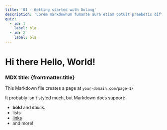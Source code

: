 ```yaml
---
title: '01 - Getting started with Golang'
description: 'Lorem markdownum fumante aura etiam potuit praebetis differt sagittam Thebae quies, praemiaque lepores.'
quiz:
  - id: 1
    label: bla
  - id: 2
    label: bla
---
```


# Hi there Hello, World!

### MDX title: {frontmatter.title}

This Markdown file creates a page at `your-domain.com/page-1/`

It probably isn't styled much, but Markdown does support:

<Quiz client:only='vue' label='Which term does NOT describe JavaScript?'>
  <Quiz.Option label='Garbage collected' explain='no prize for you' />
  <Quiz.Option label='Intrepreted' explain="Yeah, that ain't it" />
  <Quiz.Option isAnswer xp='5' label='Statically Typed' explain='hella good job' />
</Quiz>

- **bold** and _italics._
- lists
- [links](https://astro.build)
- and more!
